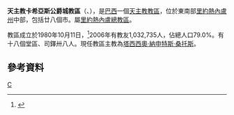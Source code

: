 {{Infobox Roman Catholic diocese
|name=卡希亞斯公爵城
|jurisdiction=教區
|latin = Dioecesis Caxiensis
|image = 
|caption =
|location = [[巴西|巴西]]
|territory = [[里約熱內盧州|里約熱內盧州]]中部
|population = 1,032,735
|rite = [[罗马礼|罗马礼]]
|patron =
|province = 里約熱內盧
|established = 1980年
|cathedral = [[聖安多尼主教座堂_(卡希亞斯公爵城)|聖安多尼座堂]]
|co-cathedral =
|leadership = 主教
|website =
|patriarch=
|metropolitan =
|ordinary = 塔西西奧·納申特斯·桑托斯
|coadjutor archbishop =
|coadjutor bishop =
|auxiliary =
|emeritus =
}}
'''天主教卡希亞斯公爵城教區'''（{{lang-la|Dioecesis Caxiensis}}、{{lang-pt|Diocese de Duque de Caxias}}），是[[巴西|巴西]]一個[[天主教|天主教]][[教區|教區]]，位於東南部[[里約熱內盧州|里約熱內盧州]]中部，包括廿八個市。屬[[天主教里約熱內盧總教區|里約熱內盧總教區]]。

教區成立於1980年10月11日，<ref>{{Cite web |url=http://www.vatican.va/holy_father/john_paul_ii/apost_constitutions/documents/hf_jp-ii_apc_19801011_caxiensis_lt.html |title=升為教區的宗座憲令 |access-date=2013-11-28 |archive-date=2014-05-16 |archive-url=https://web.archive.org/web/20140516233559/http://www.vatican.va/holy_father/john_paul_ii/apost_constitutions/documents/hf_jp-ii_apc_19801011_caxiensis_lt.html |dead-url=no }}</ref>2006年有教友1,032,735人，佔總人口79.0%。有十八個堂區、司鐸卅八人。現任教區主教為[[塔西西奧·納申特斯·桑托斯|塔西西奧·納申特斯·桑托斯]]。

==參考資料==
{{reflist}}
[[Category:巴西天主教教區|C]]